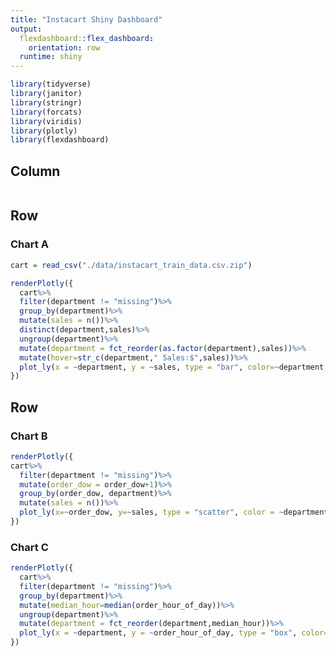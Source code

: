 ```yaml
---
title: "Instacart Shiny Dashboard"
output: 
  flexdashboard::flex_dashboard:
    orientation: row
  runtime: shiny
---
```


```r
library(tidyverse)
library(janitor)
library(stringr)
library(forcats)
library(viridis)
library(plotly)
library(flexdashboard)
```

Column {.sidebar}
-----------------------------------------------------------------------

```r

```


Row
-----------------------------------------------------------------------

### Chart A

```r
cart = read_csv("./data/instacart_train_data.csv.zip")

```

```r
renderPlotly({
  cart%>%
  filter(department != "missing")%>%
  group_by(department)%>%
  mutate(sales = n())%>%
  distinct(department,sales)%>%
  ungroup(department)%>%
  mutate(department = fct_reorder(as.factor(department),sales))%>%
  mutate(hover=str_c(department," Sales:$",sales))%>%
  plot_ly(x = ~department, y = ~sales, type = "bar", color=~department, text=~hover, alpha = 0.5)
})
```

Row {.tabset .tabset-fade}
-----------------------------------------------------------------------

### Chart B

```r
renderPlotly({
cart%>%
  filter(department != "missing")%>%
  mutate(order_dow = order_dow+1)%>%
  group_by(order_dow, department)%>%
  mutate(sales = n())%>%
  plot_ly(x=~order_dow, y=~sales, type = "scatter", color = ~department, mode = "line")
})
```

### Chart C

```r
renderPlotly({
  cart%>%
  filter(department != "missing")%>%
  group_by(department)%>%
  mutate(median_hour=median(order_hour_of_day))%>%
  ungroup(department)%>%
  mutate(department = fct_reorder(department,median_hour))%>%
  plot_ly(x = ~department, y = ~order_hour_of_day, type = "box", color=~department, alpha = 0.5)
})
```


